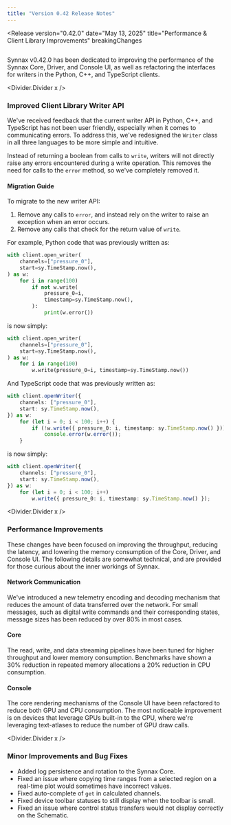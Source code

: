 ```yaml
---
title: "Version 0.42 Release Notes"
---
```




<Release
    version="0.42.0"
    date="May 13, 2025"
    title="Performance & Client Library Improvements"
    breakingChanges
>

<Image
  client:only="react"
  id="releases/0-42-0/thumbnail"
  themed={false}
  extension="svg"
/>

Synnax v0.42.0 has been dedicated to improving the performance of the Synnax Core,
Driver, and Console UI, as well as refactoring the interfaces for writers in the Python,
C++, and TypeScript clients.

<Divider.Divider x />

### Improved Client Library Writer API

We've received feedback that the current writer API in Python, C++, and TypeScript has
not been user friendly, especially when it comes to communicating errors. To address
this, we've redesigned the `Writer` class in all three languages to be more simple and
intuitive.

Instead of returning a boolean from calls to `write`, writers will not directly raise
any errors encountered during a write operation. This removes the need for calls to the
`error` method, so we've completely removed it.

#### Migration Guide

To migrate to the new writer API:

1. Remove any calls to `error`, and instead rely on the writer to raise an exception
   when an error occurs.
2. Remove any calls that check for the return value of `write`.

For example, Python code that was previously written as:

```python
with client.open_writer(
    channels=["pressure_0"],
    start=sy.TimeStamp.now(),
) as w:
    for i in range(100)
        if not w.write(
            pressure_0=i,
            timestamp=sy.TimeStamp.now(),
        ):
            print(w.error())
```

is now simply:

```python
with client.open_writer(
    channels=["pressure_0"],
    start=sy.TimeStamp.now(),
) as w:
    for i in range(100)
        w.write(pressure_0=i, timestamp=sy.TimeStamp.now())
```

And TypeScript code that was previously written as:

```typescript
with client.openWriter({
    channels: ["pressure_0"],
    start: sy.TimeStamp.now(),
}) as w:
    for (let i = 0; i < 100; i++) {
        if (!w.write({ pressure_0: i, timestamp: sy.TimeStamp.now() }))
            console.error(w.error());
    }
```

is now simply:

```typescript
with client.openWriter({
    channels: ["pressure_0"],
    start: sy.TimeStamp.now(),
}) as w:
    for (let i = 0; i < 100; i++)
        w.write({ pressure_0: i, timestamp: sy.TimeStamp.now() });
```

<Divider.Divider x />

### Performance Improvements

These changes have been focused on improving the throughput, reducing the latency, and
lowering the memory consumption of the Core, Driver, and Console UI. The following
details are somewhat technical, and are provided for those curious about the inner
workings of Synnax.

#### Network Communication

We've introduced a new telemetry encoding and decoding mechanism that reduces the amount
of data transferred over the network. For small messages, such as digital write commands
and their corresponding states, message sizes has been reduced by over 80% in most
cases.

#### Core

The read, write, and data streaming pipelines have been tuned for higher throughput and
lower memory consumption. Benchmarks have shown a 30% reduction in repeated memory
allocations a 20% reduction in CPU consumption.

#### Console

The core rendering mechanisms of the Console UI have been refactored to reduce both GPU
and CPU consumption. The most noticeable improvement is on devices that leverage GPUs
built-in to the CPU, where we're leveraging text-atlases to reduce the number of GPU
draw calls.

<Divider.Divider x />

### Minor Improvements and Bug Fixes

- Added log persistence and rotation to the Synnax Core.
- Fixed an issue where copying time ranges from a selected region on a real-time plot
  would sometimes have incorrect values.
- Fixed auto-complete of `get` in calculated channels.
- Fixed device toolbar statuses to still display when the toolbar is small.
- Fixed an issue where control status transfers would not display correctly on the
  Schematic.

</Release>
